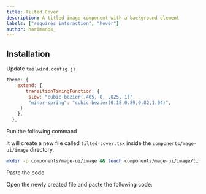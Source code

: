 ```yaml
---
title: Tilted Cover
description: A titled image component with a background element
labels: ["requires interaction", "hover"]
author: harimanok_
---
```


<ComponentPreview name="image-tilted-cover--docs" />

## Installation

<Steps>

<Step>Update `tailwind.config.js`</Step>
```js
theme: {
    extend: {
       transitionTimingFunction: {
        slow: "cubic-bezier(.405, 0, .025, 1)",
        "minor-spring": "cubic-bezier(0.18,0.89,0.82,1.04)",
     }
    },
  },
```

<Step>Run the following command</Step>

It will create a new file called `tilted-cover.tsx` inside the `components/mage-ui/image` directory.

```bash
mkdir -p components/mage-ui/image && touch components/mage-ui/image/tilted-cover.tsx
```

<Step>Paste the code</Step>

Open the newly created file and paste the following code:

```jsx file=<rootDir>/mage-ui/image/tilted-cover.tsx

```

</Steps>
